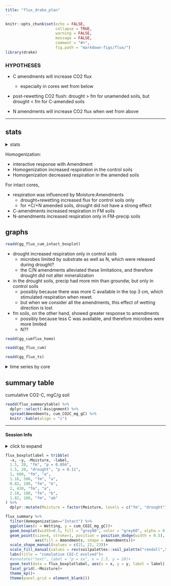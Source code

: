 ```yaml
---
title: "flux_drake_plan"
---
```


```r
knitr::opts_chunk$set(echo = FALSE,
                      collapse = TRUE,
                      warning = FALSE,
                      message = FALSE,
                      comment = "#>",
                      fig.path = "markdown-figs/flux/")
library(drake)
```


### HYPOTHESES

- C amendments will increase CO2 flux  
   - especially in cores wet from below  

- post-rewetting CO2 flush: drought > fm for unamended soils, but drought < fm for C-amended soils

- N amendments will increase CO2 flux when wet from above

---

## stats

<details>
  <summary>stats</summary>


intact cores

```r
readd(aov_flux_all)
```


```r
readd(aov_flux_intact)
```

homogenized cores

```r
readd(aov_flux_homo)
```

intact cores: interaction of Amendments and Moisture
```r
readd(flux_interx_plot)

loadd(flux_summary)

flux_summary %>% 
  filter(Homogenization=="Intact") %>% 
  group_by(Amendments, Moisture) %>% 
  dplyr::summarize(cum_CO2C_mg_gC = mean(cum_CO2C_mg_gC, na.rm = TRUE)) %>% 
  ggplot(aes(x = Amendments, y = cum_CO2C_mg_gC, color = Moisture))+
  geom_point()+ geom_path(aes(group = Moisture))+
  NULL

flux_summary %>% 
  filter(Homogenization=="Intact") %>% 
  group_by(Amendments, Moisture) %>% 
  dplyr::summarize(cum_CO2C_mg_gC = mean(cum_CO2C_mg_gC, na.rm = TRUE)) %>% 
  ggplot(aes(x = Amendments, y = cum_CO2C_mg_gC, color = Moisture))+
  geom_path(aes(group = Moisture))+
  geom_point(data = flux_summary %>% filter(Homogenization=="Intact"), 
             aes(x = Amendments, y = cum_CO2C_mg_gC, color = Moisture))+
  NULL
```

</details>


Homogenization:  

- interactive response with Amendment  
- Homogenization increased respiration in the control soils  
- Homogenization decreased respiration in the amended soils 


For intact cores,  

- respiration was influenced by Moisture:Amendments  
    - drought+rewetting increased flux for control soils only
    - for +C/+N amended soils, drought did not have a strong effect
    
- C-amendments increased respiration in FM soils  
- N-amendments increased respiration only in FM-precip soils


## graphs 

```r
readd(gg_flux_cum_intact_boxplot)
```


- drought increased respiration only in control soils
  - microbes limited by substrate as well as N, which were released during drought?
  - the C/N amendments alleviated these limitations, and therefore drought did not alter mineralization 
- in the drought soils, precip had more min than groundw, but only in  control soils
  - possibly because there was more C available in the top 3 cm, which stimulated respiration when rewet.
  - but when we consider all the amendments, this effect of wetting direction is lost
- fm soils, on the other hand, showed greater response to amendments
  - possibly because less C was available, and therefore microbes were more limited
  - N??
 
```r
readd(gg_cumflux_homo)
```

```r
readd(gg_flux_cum)
```

```r
readd(gg_flux_ts)
```


<details>
  <summary>time series by core</summary>
  
```r
readd(gg_flux_ts_core_intact)

readd(gg_flux_ts_core_homo)
```

</details>


## summary table 
cumulative CO2-C, mgC/g soil
```r
readd(flux_summarytable) %>% 
  dplyr::select(-Assignment) %>% 
  spread(Amendments, cum_CO2C_mg_gC) %>% 
  knitr::kable(align = "c")
```

  

---
#### Session Info

<details>
  <summary>click to expand</summary>
  
Date run: `r Sys.Date()`

```r
sessionInfo()
```

</details>


```r
flux_boxplotlabel = tribble(
  ~x, ~y, ~Moisture, ~label,
  1.5, 20, "fm", "p = 0.056",
  1.5, 20, "drought", "p = 0.11",
  1, 600, "fm", "a",
  1.18, 500, "fm", "a",
  0.82, 180, "fm", "b",
  2, 430, "fm", "a",
  2.18, 180, "fm", "b",
  1.82, 180, "fm", "ab"
) %>% 
  dplyr::mutate(Moisture = factor(Moisture, levels = c("fm", "drought")))

flux_summary %>% 
  filter(Homogenization=="Intact") %>% 
  ggplot(aes(x = Wetting, y = cum_CO2C_mg_gC))+
  geom_boxplot(width=0.5, fill = "grey90", color = "grey60", alpha = 0.3)+
  geom_point(size=4, stroke=1, position = position_dodge(width = 0.5), 
             aes(fill = Amendments, shape = Amendments))+ 
  scale_shape_manual(values = c(21, 22, 23))+
  scale_fill_manual(values = rev(soilpalettes::soil_palette("rendoll",5)))+
  labs(title = "cumulative CO2-C evolved")+
  #annotate("text", label = "p = xx", x = 1.5, y = 20)+
  geom_text(data = flux_boxplotlabel, aes(x = x, y = y, label = label), size=5)+
  facet_grid(.~Moisture)+
  theme_kp()+
  theme(panel.grid = element_blank())

```


